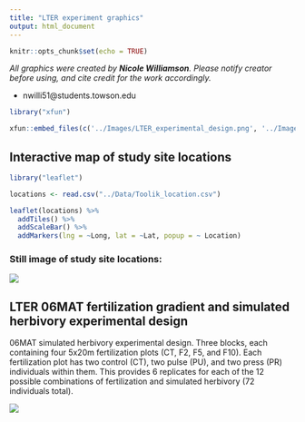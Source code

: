 ```yaml
---
title: "LTER experiment graphics"
output: html_document
---
```


```r
knitr::opts_chunk$set(echo = TRUE)
```


*All graphics were created by **Nicole Williamson**. Please notify creator before using, and cite credit for the work accordingly.*

- nwilli51@students.towson.edu  


```r
library("xfun")
```

```r
xfun::embed_files(c('../Images/LTER_experimental_design.png', '../Images/LTER_SITE_MAP.png'), text = 'Click HERE to download images')
```  

## Interactive map of study site locations
```r
library("leaflet")

locations <- read.csv("../Data/Toolik_location.csv")

leaflet(locations) %>% 
  addTiles() %>%
  addScaleBar() %>%
  addMarkers(lng = ~Long, lat = ~Lat, popup = ~ Location)
```

### Still image of study site locations:  

<img src="../Images/LTER_SITE_MAP.png" class="center">  


## LTER 06MAT fertilization gradient and simulated herbivory experimental design  
06MAT simulated herbivory experimental design. Three blocks, each containing four 5x20m fertilization plots (CT, F2, F5, and F10). Each fertilization plot has two control (CT), two pulse (PU), and two press (PR) individuals within them. This provides 6 replicates for each of the 12 possible combinations of fertilization and simulated herbivory (72 individuals total).

<img src="../Images/LTER_experimental_design.png" class="center">  




